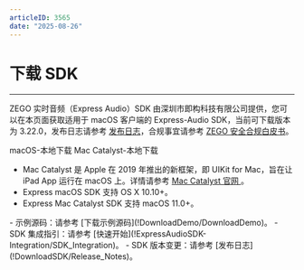 ```yaml
---
articleID: 3565
date: "2025-08-26"
---
```

# 下载 SDK

- - -

ZEGO 实时音频（Express Audio）SDK 由深圳市即构科技有限公司提供，您可以在本页面获取适用于 macOS 客户端的 Express-Audio SDK，当前可下载版本为 3.22.0，发布日志请参考 [发布日志](!DownloadSDK/Release_Notes)，合规事宜请参考 [ZEGO 安全合规白皮书](/policies-and-agreements/zego-security-and-compliance-white-paper)。

<CardGroup cols={2}>
<Card title="Express-Audio SDK v3.22.0" href="https://artifact-sdk.zego.im/rtc/ZegoExpressAudio/mac/ZegoExpressAudio-mac-shared-objc.zip">
macOS-本地下载
</Card>   
<Card title="Express-Audio SDK v3.22.0"  href="https://artifact-sdk.zego.im/rtc/ZegoExpressAudio/ios/ZegoExpressAudio-ios-shared-objc.zip" target="_blank">
Mac Catalyst-本地下载
</Card>
</CardGroup>

- Mac Catalyst 是 Apple 在 2019 年推出的新框架，即 UIKit for Mac，旨在让 iPad App 运行在 macOS 上。详情请参考 [Mac Catalyst 官网 ](https://developer.apple.com/mac-catalyst/)。
- Express macOS SDK 支持 OS X 10.10+。
- Express Mac Catalyst SDK 支持 macOS 11.0+。


<Note title="说明">
- 示例源码：请参考 [下载示例源码](!DownloadDemo/DownloadDemo)。
- SDK 集成指引：请参考 [快速开始](!ExpressAudioSDK-Integration/SDK_Integration)。
- SDK 版本变更：请参考 [发布日志](!DownloadSDK/Release_Notes)。
</Note>

